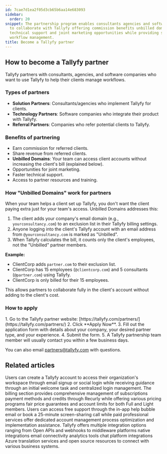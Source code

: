 ```yaml
---
id: 7cae7d1ea2f05d3cb65b6aa14e683093
sidebar:
  order: 20
snippet: The partnership program enables consultants agencies and software companies
  to collaborate with Tallyfy offering commission benefits unbilled domain access
  technical support and joint marketing opportunities while providing seamless client
  workflow management.
title: Become a Tallyfy partner
---
```



## How to become a Tallyfy partner

Tallyfy partners with consultants, agencies, and software companies who want to use Tallyfy to help their clients manage workflows.

### Types of partners

- **Solution Partners**: Consultants/agencies who implement Tallyfy for clients.
- **Technology Partners**: Software companies who integrate their product with Tallyfy.
- **Referral Partners**: Companies who refer potential clients to Tallyfy.

### Benefits of partnering

- Earn commission for referred clients.
- Share revenue from referred clients.
- **Unbilled Domains**: Your team can access client accounts without increasing the client's bill (explained below).
- Opportunities for joint marketing.
- Faster technical support.
- Access to partner resources and training.

### How "Unbilled Domains" work for partners

When your team helps a client set up Tallyfy, you don't want the client paying extra just for your team's access. Unbilled Domains addresses this:

1. The client adds your company's email domain (e.g., `yourconsultancy.com`) to an exclusion list in their Tallyfy billing settings.
2. Anyone logging into the client's Tallyfy account with an email address from `@yourconsultancy.com` is marked as "Unbilled".
3. When Tallyfy calculates the bill, it counts only the client's employees, not the "Unbilled" partner members.

**Example:**
- ClientCorp adds `partner.com` to their exclusion list.
- ClientCorp has 15 employees (`@clientcorp.com`) and 5 consultants (`@partner.com`) using Tallyfy.
- ClientCorp is only billed for their 15 employees.

This allows partners to collaborate fully in the client's account without adding to the client's cost.

### How to apply

<Steps>
1. Go to the Tallyfy partner website: [https://tallyfy.com/partners/](https://tallyfy.com/partners/)
2. Click **Apply Now**.
3. Fill out the application form with details about your company, your desired partner type, and your experience.
4. Submit the form.
5. A Tallyfy partnership team member will usually contact you within a few business days.
</Steps>

You can also email [partners@tallyfy.com](mailto:partners@tallyfy.com) with questions.


## Related articles
<CardGrid>
<LinkTitleCard header="<b>Tutorials > Create an organization</b>" href="/products/pro/tutorials/how-can-i-create-a-new-tallyfy-account/" > Users can create a Tallyfy account to access their organization's workspace through email signup or social login while receiving guidance through an initial welcome task and centralized login management. </LinkTitleCard>
<LinkTitleCard header="<b>Settings > Billing</b>" href="/products/pro/settings/billing/" > The billing section provides comprehensive management of subscriptions payment methods and credits through Recurly while offering various pricing programs fair price guarantees and account limits for both Full and Light members. </LinkTitleCard>
<LinkTitleCard header="<b>Support > Contact Tallyfy support or engage in professional services</b>" href="/products/pro/miscellaneous/support/how-can-i-contact-tallyfys-support-team/" > Users can access free support through the in-app help bubble email or book a 25-minute screen-sharing call while paid professional services offer dedicated account management process optimization and implementation assistance. </LinkTitleCard>
<LinkTitleCard header="<b>Pro > Integrations</b>" href="/products/pro/integrations/" > Tallyfy offers multiple integration options ranging from Open APIs and webhooks to middleware platforms native integrations email connectivity analytics tools chat platform integrations Azure translation services and open source resources to connect with various business systems. </LinkTitleCard>
</CardGrid>